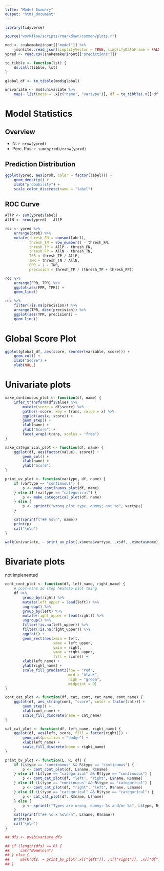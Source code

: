 ```yaml
---
title: "Model Summary"
output: "html_document"
---
```


```r
library(tidyverse)

source("workflow/scripts/rmarkdown/common/plots.r")

mod <- snakemake@input[["model"]] %>%
    jsonlite::read_json(simplifyVector = TRUE, simplifyDataFrame = FALSE)
ypred <- read.csv(snakemake@input[["predictions"]])

to_tibble <- function(lst) {
    do.call(tibble, lst)
}

global_df <- to_tibble(mod$global)

univariate <- mod$univariate %>%
    map(~ list(meta = .x[c("name", "vartype")], df = to_tibble(.x[["df"]])))

```

# Model Statistics

## Overview

* N: `r nrow(ypred)`
* Perc. Pos: `r sum(ypred)/nrow(ypred)`

## Prediction Distribution

```r
ggplot(ypred, aes(prob, color = factor(label))) +
    geom_density() +
    xlab("probability") +
    scale_color_discrete(name = "label")
```

## ROC Curve

```r

AllP <- sum(ypred$label)
AllN <- nrow(ypred) - AllP

roc <- ypred %>%
    arrange(prob) %>%
    mutate(thresh_FN = cumsum(label),
           thresh_TN = row_number() - thresh_FN,
           thresh_TP = AllP - thresh_FN,
           thresh_FP = AllN - thresh_TN,
           TPR = thresh_TP / AllP,
           TNR = thresh_TN / AllN,
           FPR = 1 - TNR,
           precision = thresh_TP / (thresh_TP + thresh_FP))

```

```r
roc %>%
    arrange(FPR, TPR) %>%
    ggplot(aes(FPR, TPR)) +
    geom_line()

roc %>%
    filter(!is.na(precision)) %>%
    arrange(TPR, desc(precision)) %>%
    ggplot(aes(TPR, precision)) +
    geom_line()
```

# Global Score Plot


```r
ggplot(global_df, aes(score, reorder(variable, score))) +
    geom_col() +
    xlab("Score") +
    ylab(NULL)

```

# Univariate plots

```r

make_continuous_plot <- function(df, name) {
    infer_transform(df$value) %>%
        mutate(score = df$score) %>%
        gather(-score, key = trans, value = x) %>%
        ggplot(aes(x, score)) +
        geom_step() +
        xlab(name) +
        ylab("Score") +
        facet_wrap(~trans, scales = "free")
}

make_categorical_plot <- function(df, name) {
    ggplot(df, aes(factor(value), score)) +
        geom_col() +
        xlab(name) +
        ylab("Score")
}

print_uv_plot <- function(vartype, df, name) {
    if (vartype == "continuous") {
        p <- make_continuous_plot(df, name)
    } else if (vartype == "categorical") {
        p <- make_categorical_plot(df, name)
    } else {
        p <- sprintf("wrong plot type, dummy; got %s", vartype)
    }

    cat(sprintf("## %s\n", name))
    print(p)
    cat("\n\n")
}

walk(univariate, ~ print_uv_plot(.x$meta$vartype, .x$df, .x$meta$name))

```

# Bivariate plots

not implenented

```r

cont_cont_plot <- function(df, left_name, right_name) {
    # poor-mans 2d step heatmap plot thing
    df %>%
        group_by(right) %>%
        mutate(left_upper = lead(left)) %>%
        ungroup() %>%
        group_by(left) %>%
        mutate(right_upper = lead(right)) %>%
        ungroup() %>%
        filter(!is.na(left_upper)) %>%
        filter(!is.na(right_upper)) %>%
        ggplot() +
        geom_rect(aes(xmin = left,
                      xmax = left_upper,
                      ymin = right,
                      ymax = right_upper,
                      fill = score)) +
        xlab(left_name) +
        ylab(right_name) +
        scale_fill_gradient2(low = "red",
                             mid = "black",
                             high = "green",
                             midpoint = 0)
}

cont_cat_plot <- function(df, cat, cont, cat_name, cont_name) {
    ggplot(df, aes_string(cont, "score", color = factor(cat))) +
        geom_step() +
        xlab(cont_name) +
        scale_fill_discrete(name = cat_name)
}

cat_cat_plot <- function(df, left_name, right_name) {
    ggplot(df, aes(left, score, fill = factor(right))) +
        geom_col(position = "dodge") +
        xlab(left_name) +
        scale_fill_discrete(name = right_name)
}

print_bv_plot <- function(L, R, df) {
    if (L$type == "continuous" && R$type == "continuous") {
        p <- cont_cont_plot(df, L$name, R$name)
    } else if (L$type == "categorical" && R$type == "continuous") {
        p <- cont_cat_plot(df, "left", "right", L$name, R$name)
    } else if (L$type == "continuous" && R$type == "categorical") {
        p <- cont_cat_plot(df, "right", "left", R$name, L$name)
    } else if (L$type == "categorical" && R$type == "categorical") {
        p <- cat_cat_plot(df, R$name, L$name)
    } else {
        p <- sprintf("Types are wrong, dummy: %s and/or %s", L$type, R$type)
    }
    cat(sprintf("## %s x %s\n\n", L$name, R$name))
    print(p)
    cat("\n\n")
}

## dfs <- py$bivariate_dfs

## if (length(dfs) == 0) {
##     cat("None\n\n")
## } else {
##     walk(dfs, ~ print_bv_plot(.x[["left"]], .x[["right"]], .x[["df"]]))
## }

```

